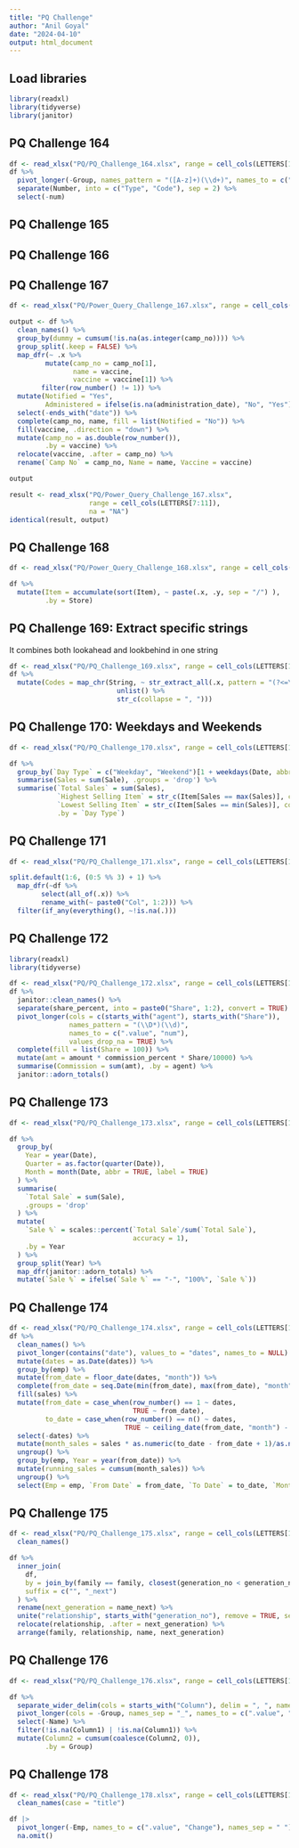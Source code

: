 ```yaml
---
title: "PQ Challenge"
author: "Anil Goyal"
date: "2024-04-10"
output: html_document
---
```

## Load libraries
```r
library(readxl)
library(tidyverse)
library(janitor)
```

## PQ Challenge 164
```r
df <- read_xlsx("PQ/PQ_Challenge_164.xlsx", range = cell_cols(LETTERS[1:5])) 
df %>% 
  pivot_longer(-Group, names_pattern = "([A-z]+)(\\d+)", names_to = c(".value", "num")) %>% 
  separate(Number, into = c("Type", "Code"), sep = 2) %>% 
  select(-num)
```


## PQ Challenge 165

## PQ Challenge 166


## PQ Challenge 167
```r
df <- read_xlsx("PQ/Power_Query_Challenge_167.xlsx", range = cell_cols(LETTERS[1:4]))

output <- df %>% 
  clean_names() %>% 
  group_by(dummy = cumsum(!is.na(as.integer(camp_no)))) %>% 
  group_split(.keep = FALSE) %>% 
  map_dfr(~ .x %>% 
         mutate(camp_no = camp_no[1],
                name = vaccine,
                vaccine = vaccine[1]) %>% 
        filter(row_number() != 1)) %>% 
  mutate(Notified = "Yes",
         Administered = ifelse(is.na(administration_date), "No", "Yes")) %>% 
  select(-ends_with("date")) %>% 
  complete(camp_no, name, fill = list(Notified = "No")) %>% 
  fill(vaccine, .direction = "down") %>% 
  mutate(camp_no = as.double(row_number()),
         .by = vaccine) %>% 
  relocate(vaccine, .after = camp_no) %>% 
  rename(`Camp No` = camp_no, Name = name, Vaccine = vaccine)

output

result <- read_xlsx("PQ/Power_Query_Challenge_167.xlsx", 
                    range = cell_cols(LETTERS[7:11]), 
                    na = "NA") 
identical(result, output)
```


## PQ Challenge 168
```r
df <- read_xlsx("PQ/Power_Query_Challenge_168.xlsx", range = cell_cols(LETTERS[1:2]))

df %>% 
  mutate(Item = accumulate(sort(Item), ~ paste(.x, .y, sep = "/") ),
         .by = Store)
```


## PQ Challenge 169: Extract specific strings
It combines both lookahead and lookbehind in one string
```r
df <- read_xlsx("PQ/PQ_Challenge_169.xlsx", range = cell_cols(LETTERS[1]))
df %>% 
  mutate(Codes = map_chr(String, ~ str_extract_all(.x, pattern = "(?<=\\b)[A-Z]+\\d+[A-Z0-9]+(?=\\b)") %>% 
                           unlist() %>% 
                           str_c(collapse = ", ")))
```


## PQ Challenge 170: Weekdays and Weekends
```r
df <- read_xlsx("PQ/PQ_Challenge_170.xlsx", range = cell_cols(LETTERS[1:3]))

df %>% 
  group_by(`Day Type` = c("Weekday", "Weekend")[1 + weekdays(Date, abbreviate = TRUE) %in% c("Sat", "Sun")], Item) %>% 
  summarise(Sales = sum(Sale), .groups = 'drop') %>% 
  summarise(`Total Sales` = sum(Sales), 
            `Highest Selling Item` = str_c(Item[Sales == max(Sales)], collapse = ", "),
            `Lowest Selling Item` = str_c(Item[Sales == min(Sales)], collapse = ", "),
            .by = `Day Type`)
```


## PQ Challenge 171

```r
df <- read_xlsx("PQ/PQ_Challenge_171.xlsx", range = cell_cols(LETTERS[1:6]))

split.default(1:6, (0:5 %% 3) + 1) %>% 
  map_dfr(~df %>% 
        select(all_of(.x)) %>% 
        rename_with(~ paste0("Col", 1:2))) %>% 
  filter(if_any(everything(), ~!is.na(.)))
```


## PQ Challenge 172

```r
library(readxl)
library(tidyverse)

df <- read_xlsx("PQ/PQ_Challenge_172.xlsx", range = cell_cols(LETTERS[1:6]))
df %>% 
  janitor::clean_names() %>% 
  separate(share_percent, into = paste0("Share", 1:2), convert = TRUE) %>% 
  pivot_longer(cols = c(starts_with("agent"), starts_with("Share")), 
               names_pattern = "(\\D*)(\\d)",
               names_to = c(".value", "num"),
               values_drop_na = TRUE) %>% 
  complete(fill = list(Share = 100)) %>% 
  mutate(amt = amount * commission_percent * Share/10000) %>% 
  summarise(Commission = sum(amt), .by = agent) %>% 
  janitor::adorn_totals()
```

## PQ Challenge 173
```r
df <- read_xlsx("PQ/PQ_Challenge_173.xlsx", range = cell_cols(LETTERS[1:2]))

df %>% 
  group_by(
    Year = year(Date),
    Quarter = as.factor(quarter(Date)),
    Month = month(Date, abbr = TRUE, label = TRUE)
  ) %>% 
  summarise(
    `Total Sale` = sum(Sale),
    .groups = 'drop'
  ) %>% 
  mutate(
    `Sale %` = scales::percent(`Total Sale`/sum(`Total Sale`),
                               accuracy = 1),
    .by = Year
  ) %>% 
  group_split(Year) %>% 
  map_dfr(janitor::adorn_totals) %>% 
  mutate(`Sale %` = ifelse(`Sale %` == "-", "100%", `Sale %`))
```

## PQ Challenge 174
```r
df <- read_xlsx("PQ/PQ_Challenge_174.xlsx", range = cell_cols(LETTERS[1:4]))
df %>% 
  clean_names() %>% 
  pivot_longer(contains("date"), values_to = "dates", names_to = NULL) %>% 
  mutate(dates = as.Date(dates)) %>% 
  group_by(emp) %>% 
  mutate(from_date = floor_date(dates, "month")) %>% 
  complete(from_date = seq.Date(min(from_date), max(from_date), "month")) %>% 
  fill(sales) %>% 
  mutate(from_date = case_when(row_number() == 1 ~ dates,
                               TRUE ~ from_date),
         to_date = case_when(row_number() == n() ~ dates,
                             TRUE ~ ceiling_date(from_date, "month") - days(1))) %>% 
  select(-dates) %>% 
  mutate(month_sales = sales * as.numeric(to_date - from_date + 1)/as.numeric(sum(to_date - from_date + 1))) %>% 
  ungroup() %>% 
  group_by(emp, Year = year(from_date)) %>% 
  mutate(running_sales = cumsum(month_sales)) %>% 
  ungroup() %>% 
  select(Emp = emp, `From Date` = from_date, `To Date` = to_date, `Monthly Sales` = month_sales, `Running Total` = running_sales)
```

## PQ Challenge 175
```r

df <- read_xlsx("PQ/PQ_Challenge_175.xlsx", range = cell_cols(LETTERS[1:3])) %>% 
  clean_names()

df %>% 
  inner_join(
    df,
    by = join_by(family == family, closest(generation_no < generation_no)),
    suffix = c("", "_next")
  ) %>% 
  rename(next_generation = name_next) %>% 
  unite("relationship", starts_with("generation_no"), remove = TRUE, sep = " - ") %>% 
  relocate(relationship, .after = next_generation) %>% 
  arrange(family, relationship, name, next_generation)

```

## PQ Challenge 176
```r
df <- read_xlsx("PQ/PQ_Challenge_176.xlsx", range = cell_cols(LETTERS[1:3]))

df %>% 
  separate_wider_delim(cols = starts_with("Column"), delim = ", ", names_sep = "_", too_few = "align_start") %>% 
  pivot_longer(cols = -Group, names_sep = "_", names_to = c(".value", "Name"), values_transform = list(Column2 = as.integer)) %>% 
  select(-Name) %>% 
  filter(!is.na(Column1) | !is.na(Column1)) %>% 
  mutate(Column2 = cumsum(coalesce(Column2, 0)),
         .by = Group)
```

## PQ Challenge 178
```r
df <- read_xlsx("PQ/PQ_Challenge_178.xlsx", range = cell_cols(LETTERS[1:5])) %>% 
  clean_names(case = "title")

df |> 
  pivot_longer(-Emp, names_to = c(".value", "Change"), names_sep = " ") |> 
  na.omit()
```

